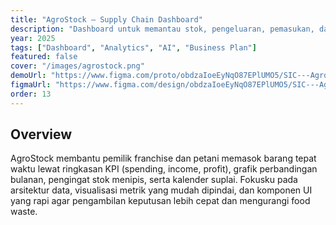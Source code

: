 ```yaml
---
title: "AgroStock — Supply Chain Dashboard"
description: "Dashboard untuk memantau stok, pengeluaran, pemasukan, dan prediksi kebutuhan bahan pangan—menghubungkan franchise dengan pemasok secara transparan."
year: 2025
tags: ["Dashboard", "Analytics", "AI", "Business Plan"]
featured: false
cover: "/images/agrostock.png"
demoUrl: "https://www.figma.com/proto/obdzaIoeEyNqO87EPlUMO5/SIC---Agrostock?node-id=549-2487&p=f&t=gtMMnEOmAId0o6Ul-1&scaling=min-zoom&content-scaling=fixed&page-id=449%3A2327&starting-point-node-id=549%3A2487&show-proto-sidebar=1"
figmaUrl: "https://www.figma.com/design/obdzaIoeEyNqO87EPlUMO5/SIC---Agrostock?m=auto&t=UxjroQWIoJLv9xtf-6"
order: 13
---
```


## Overview
AgroStock membantu pemilik franchise dan petani memasok barang tepat waktu lewat ringkasan KPI (spending, income, profit), grafik perbandingan bulanan, pengingat stok menipis, serta kalender suplai. Fokusku pada arsitektur data, visualisasi metrik yang mudah dipindai, dan komponen UI yang rapi agar pengambilan keputusan lebih cepat dan mengurangi food waste.
